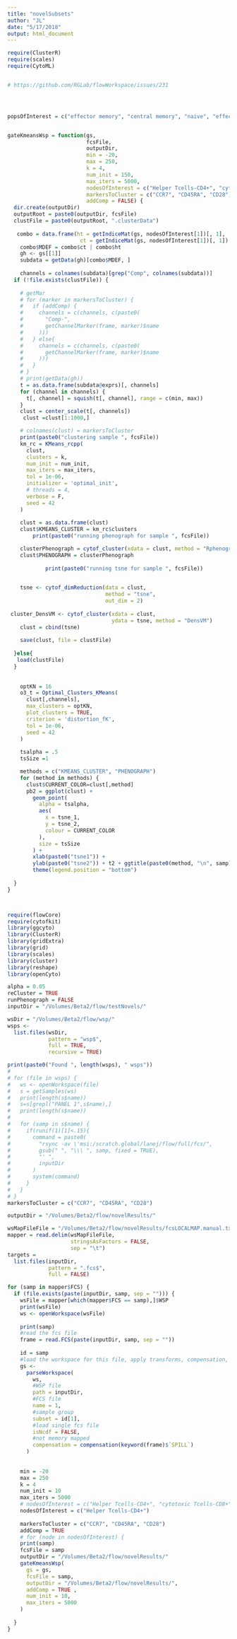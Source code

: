 ```yaml
---
title: "novelSubsets"
author: "JL"
date: "5/17/2018"
output: html_document
---
```


```r




require(ClusterR)
require(scales)
require(CytoML)


# https://github.com/RGLab/flowWorkspace/issues/231




popsOfInterest = c("effector memory", "central memory", "naive", "effector")


gateKmeansWsp = function(gs,
                         fcsFile,
                         outputDir,
                         min = -20,
                         max = 250,
                         k = 4,
                         num_init = 150,
                         max_iters = 5000,
                         nodesOfInterest = c("Helper Tcells-CD4+", "cytotoxic Tcells-CD8+"),
                         markersToCluster = c("CCR7", "CD45RA", "CD28"),
                         addComp = FALSE) {
  dir.create(outputDir)
  outputRoot = paste0(outputDir, fcsFile)
  clustFile = paste0(outputRoot, ".clusterData")
  
   combo = data.frame(ht = getIndiceMat(gs, nodesOfInterest[1])[, 1],
                       ct = getIndiceMat(gs, nodesOfInterest[1])[, 1])
    combo$MDEF = combo$ct | combo$ht
    gh <- gs[[1]]
    subdata = getData(gh)[combo$MDEF, ]
    
    channels = colnames(subdata)[grep("Comp", colnames(subdata))]
  if (!file.exists(clustFile)) {
   
    # getMar
    # for (marker in markersToCluster) {
    #   if (addComp) {
    #     channels = c(channels, c(paste0(
    #       "Comp-",
    #       getChannelMarker(frame, marker)$name
    #     )))
    #   } else{
    #     channels = c(channels, c(paste0(
    #       getChannelMarker(frame, marker)$name
    #     )))
    #   }
    # }
    # print(getData(gh))
    t = as.data.frame(subdata@exprs)[, channels]
    for (channel in channels) {
      t[, channel] = squish(t[, channel], range = c(min, max))
    }
    clust = center_scale(t[, channels])
     clust =clust[1:1000,]

    # colnames(clust) = markersToCluster
    print(paste0("clustering sample ", fcsFile))
    km_rc = KMeans_rcpp(
      clust,
      clusters = k,
      num_init = num_init,
      max_iters = max_iters,
      tol = 1e-06,
      initializer = 'optimal_init',
      # threads = 4,
      verbose = F,
      seed = 42
    )
    
    clust = as.data.frame(clust)
    clust$KMEANS_CLUSTER = km_rc$clusters
        print(paste0("running phenograph for sample ", fcsFile))

    clusterPhenograph = cytof_cluster(xdata = clust, method = "Rphenograph")
    clust$PHENOGRAPH = clusterPhenograph
    
            print(paste0("running tsne for sample ", fcsFile))

            
    tsne <- cytof_dimReduction(data = clust,
                               method = "tsne",
                               out_dim = 2)
    
 cluster_DensVM <- cytof_cluster(xdata = clust,
                                 ydata = tsne, method = "DensVM")
    clust = cbind(tsne)
    
    save(clust, file = clustFile)
    
  }else{
   load(clustFile) 
  }
    
    
    optKN = 16
    o3_t = Optimal_Clusters_KMeans(
      clust[,channels],
      max_clusters = optKN,
      plot_clusters = TRUE,
      criterion = 'distortion_fK',
      tol = 1e-06,
      seed = 42
    )
    
    tsalpha = .5
    tsSize =1

    methods = c("KMEANS_CLUSTER", "PHENOGRAPH")
    for (method in methods) {
      clust$CURRENT_COLOR=clust[,method]
      pb2 = ggplot(clust) +
        geom_point(
          alpha = tsalpha,
          aes(
            x = tsne_1,
            y = tsne_2,
            colour = CURRENT_COLOR
          ),
          size = tsSize
        ) +
        xlab(paste0("tsne1")) +
        ylab(paste0("tsne2")) + t2 + ggtitle(paste0(method, "\n", samp)) +
        theme(legend.position = "bottom")
  
  }
}



require(flowCore)
require(cytofkit)
library(ggcyto)
library(ClusterR)
library(gridExtra)
library(grid)
library(scales)
library(cluster)
library(reshape)
library(openCyto)

alpha = 0.05
reCluster = TRUE
runPhenograph = FALSE
inputDir = "/Volumes/Beta2/flow/testNovels/"

wsDir = "/Volumes/Beta2/flow/wsp/"
wsps <-
  list.files(wsDir,
             pattern = "wsp$",
             full = TRUE,
             recursive = TRUE)

print(paste0("Found ", length(wsps), " wsps"))
#
# for (file in wsps) {
#   ws <- openWorkspace(file)
#   s = getSamples(ws)
#   print(length(s$name))
#   s=s[grepl("PANEL 1",s$name),]
#   print(length(s$name))
#
#   for (samp in s$name) {
#     if(runif(1)[1]<.15){
#       command = paste0(
#         "rsync -av \'msi:/scratch.global/lanej/flow/full/fcs/",
#         gsub(" ", "\\\ ", samp, fixed = TRUE),
#         "' ",
#         inputDir
#       )
#       system(command)
#     }
#   }
# }
markersToCluster = c("CCR7", "CD45RA", "CD28")

outputDir = "/Volumes/Beta2/flow/novelResults/"

wsMapFileFile = "/Volumes/Beta2/flow/novelResults/fcsLOCALMAP.manual.txt"
mapper = read.delim(wsMapFileFile,
                    stringsAsFactors = FALSE,
                    sep = "\t")
targets =
  list.files(inputDir,
             pattern = ".fcs$",
             full = FALSE)

for (samp in mapper$FCS) {
  if (file.exists(paste(inputDir, samp, sep = ""))) {
    wsFile = mapper[which(mapper$FCS == samp),]$WSP
    print(wsFile)
    ws <- openWorkspace(wsFile)
    
    print(samp)
    #read the fcs file
    frame = read.FCS(paste(inputDir, samp, sep = ""))
    
    id = samp
    #load the workspace for this file, apply transforms, compensation, and gates
    gs <-
      parseWorkspace(
        ws,
        #WSP file
        path = inputDir,
        #FCS file
        name = 1,
        #sample group
        subset = id[1],
        #load single fcs file
        isNcdf = FALSE,
        #not memory mapped
        compensation = compensation(keyword(frame)$`SPILL`)
      )
    
    
    min = -20
    max = 250
    k = 4
    num_init = 10
    max_iters = 5000
    # nodesOfInterest = c("Helper Tcells-CD4+", "cytotoxic Tcells-CD8+")
    nodesOfInterest = c("Helper Tcells-CD4+")
    
    markersToCluster = c("CCR7", "CD45RA", "CD28")
    addComp = TRUE
    # for (node in nodesOfInterest) {
    print(samp)
    fcsFile = samp
    outputDir = "/Volumes/Beta2/flow/novelResults/"
    gateKmeansWsp(
      gs = gs,
      fcsFile = samp,
      outputDir = "/Volumes/Beta2/flow/novelResults/",
      addComp = TRUE ,
      num_init = 10,
      max_iters = 5000
    )
    
  }
}

```
